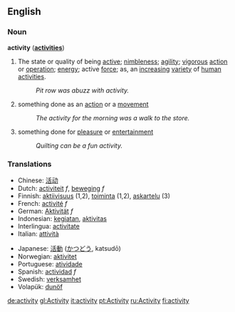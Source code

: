 ==English==
===Noun===
'''activity''' ('''[[activities]]''')
#The state or quality of being [[active]]; [[nimbleness]]; [[agility]]; [[vigorous]] [[action]] or [[operation]]; [[energy]]; active [[force]]; as, an [[increasing]] [[variety]] of [[human]] [[activities]].
#: ''Pit row was abuzz with activity.''
# something done as an [[action]] or a [[movement]]
#: ''The activity for the morning was a walk to the store.''
# something done for [[pleasure]] or [[entertainment]]
#: ''Quilting can be a fun activity.''

=== Translations === 
{{top}}
*Chinese: [[活动]]
*Dutch: [[activiteit]] ''f'', [[beweging]] ''f''
*Finnish: [[aktiivisuus]] (1,2), [[toiminta]] (1,2), [[askartelu]] (3)
*French: [[activité]] ''f''
*German: [[Aktivität]] ''f''
*Indonesian: [[giat|kegiatan]], [[aktivitas]] 
*Interlingua: [[activitate]] 
*Italian: [[attività]] 
{{mid}}
*Japanese: [[活動]] ([[かつどう]], katsudō) 
*Norwegian: [[aktivitet]]
*Portuguese: [[atividade]] 
*Spanish: [[actividad]] ''f''
*Swedish: [[verksamhet]] 
*Volapük: [[dunöf]]
{{bottom}}

[[de:activity]]
[[gl:Activity]]
[[it:activity]]
[[pt:Activity]]
[[ru:Activity]]
[[fi:activity]]